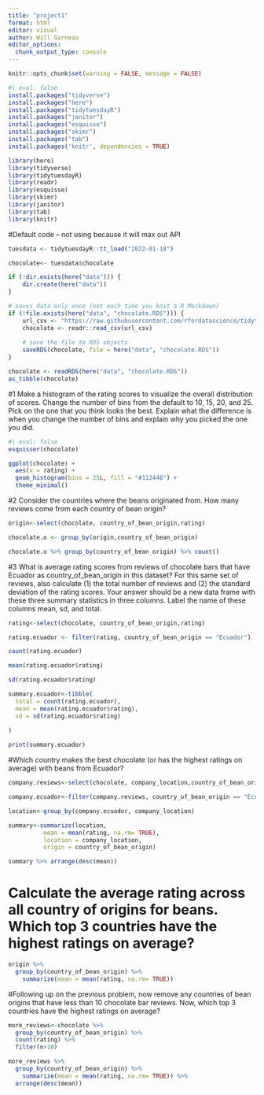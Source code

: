 ```yaml
---
title: "project1"
format: html
editor: visual
author: Will Garneau
editor_options: 
  chunk_output_type: console
---
```


```r
knitr::opts_chunk$set(warning = FALSE, message = FALSE) 
```

```r
#| eval: false
install.packages("tidyverse")
install.packages("here")
install.packages("tidytuesdayR")
install.packages("janitor")
install.packages("esquisse")
install.packages("skimr")
install.packages("tab")
install.packages('knitr', dependencies = TRUE)
```

```r
library(here)
library(tidyverse)
library(tidytuesdayR)
library(readr)
library(esquisse)
library(skimr)
library(janitor)
library(tab)
library(knitr)
```

#Default code -- not using because it will max out API

```r
tuesdata <- tidytuesdayR::tt_load("2022-01-18") 
```

```r
chocolate<- tuesdata$chocolate
```

```r
if (!dir.exists(here("data"))) {
    dir.create(here("data"))
}
```

```r
# saves data only once (not each time you knit a R Markdown)
if (!file.exists(here("data", "chocolate.RDS"))) {
    url_csv <- "https://raw.githubusercontent.com/rfordatascience/tidytuesday/master/data/2022/2022-01-18/chocolate.csv"
    chocolate <- readr::read_csv(url_csv)
    
    # save the file to RDS objects
    saveRDS(chocolate, file = here("data", "chocolate.RDS"))
}
```

```r
chocolate <- readRDS(here("data", "chocolate.RDS"))
as_tibble(chocolate)
```

#1 Make a histogram of the rating scores to visualize the overall distribution of scores. Change the number of bins from the default to 10, 15, 20, and 25. Pick on the one that you think looks the best. Explain what the difference is when you change the number of bins and explain why you picked the one you did.

```r
#| eval: false
esquisser(chocolate)
```

```r
ggplot(chocolate) +
  aes(x = rating) +
  geom_histogram(bins = 25L, fill = "#112446") +
  theme_minimal()
```

#2 Consider the countries where the beans originated from. How many reviews come from each country of bean origin?

```r
origin<-select(chocolate, country_of_bean_origin,rating) 
```

```r
chocolate.o <- group_by(origin,country_of_bean_origin)
```

```r
chocolate.o %>% group_by(country_of_bean_origin) %>% count()
```

#3 What is average rating scores from reviews of chocolate bars that have Ecuador as country_of_bean_origin in this dataset? For this same set of reviews, also calculate (1) the total number of reviews and (2) the standard deviation of the rating scores. Your answer should be a new data frame with these three summary statistics in three columns. Label the name of these columns mean, sd, and total.

```r
rating<-select(chocolate, country_of_bean_origin,rating)
```

```r
rating.ecuador <- filter(rating, country_of_bean_origin == "Ecuador")
```

```r
count(rating.ecuador)
```

```r
mean(rating.ecuador$rating)
```

```r
sd(rating.ecuador$rating)
```

```r
summary.ecuador<-tibble(
  total = count(rating.ecuador),
  mean = mean(rating.ecuador$rating),
  sd = sd(rating.ecuador$rating)
  
)
```

```r
print(summary.ecuador)
```


#Which country makes the best chocolate (or has the highest ratings on average) with beans from Ecuador?

```r
company.reviews<-select(chocolate, company_location,country_of_bean_origin,rating)
```

```r
company.ecuador<-filter(company.reviews, country_of_bean_origin == "Ecuador")
```


```r
location<-group_by(company.ecuador, company_location)
```

```r
summary<-summarize(location,
          mean = mean(rating, na.rm= TRUE),
          location = company_location,
          origin = country_of_bean_origin)
```


```r
summary %>% arrange(desc(mean))
```

# Calculate the average rating across all country of origins for beans. Which top 3 countries have the highest ratings on average?


```r
origin %>%
  group_by(country_of_bean_origin) %>%
    summarize(mean = mean(rating, na.rm= TRUE))
```


#Following up on the previous problem, now remove any countries of bean origins that have less than 10 chocolate bar reviews. Now, which top 3 countries have the highest ratings on average?
```r
more_reviews<-chocolate %>%
  group_by(country_of_bean_origin) %>%
  count(rating) %>%
  filter(n>10)
```

```r
more_reviews %>%
  group_by(country_of_bean_origin) %>%
    summarize(mean = mean(rating, na.rm= TRUE)) %>% 
  arrange(desc(mean))
```

